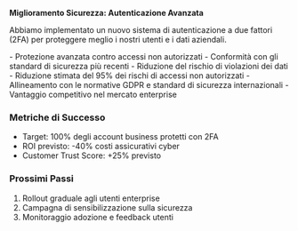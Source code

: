 <Info>**Miglioramento Sicurezza: Autenticazione Avanzata**

Abbiamo implementato un nuovo sistema di autenticazione a due fattori (2FA) per proteggere meglio i nostri utenti e i dati aziendali.</Info>

<Card title="Benefici Chiave">
- Protezione avanzata contro accessi non autorizzati
- Conformità con gli standard di sicurezza più recenti
- Riduzione del rischio di violazioni dei dati
</Card>

<Accordion title="Impatto sul Business">
- Riduzione stimata del 95% dei rischi di accessi non autorizzati
- Allineamento con le normative GDPR e standard di sicurezza internazionali
- Vantaggio competitivo nel mercato enterprise
</Accordion>

### Metriche di Successo
- Target: 100% degli account business protetti con 2FA
- ROI previsto: -40% costi assicurativi cyber
- Customer Trust Score: +25% previsto

### Prossimi Passi
1. Rollout graduale agli utenti enterprise
2. Campagna di sensibilizzazione sulla sicurezza
3. Monitoraggio adozione e feedback utenti